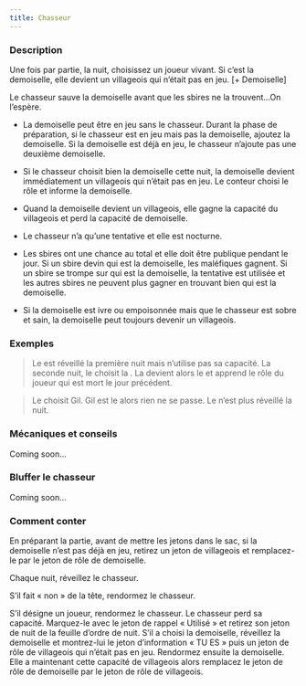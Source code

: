 ```yaml
---
title: Chasseur
---
```



<Role CHASSEUR header />

### Description

Une fois par partie, la nuit, choisissez un joueur vivant. Si c’est la demoiselle, elle devient un villageois qui n’était pas en jeu. [+ Demoiselle]

Le chasseur sauve la demoiselle avant que les sbires ne la trouvent…On l’espère.

-   La demoiselle peut être en jeu sans le chasseur. Durant la phase de préparation, si le chasseur est en jeu mais pas la demoiselle, ajoutez la demoiselle. Si la demoiselle est déjà en jeu, le chasseur n’ajoute pas une deuxième demoiselle.

-   Si le chasseur choisit bien la demoiselle cette nuit, la demoiselle devient immédiatement un villageois qui n’était pas en jeu. Le conteur choisi le rôle et informe la demoiselle.

-   Quand la demoiselle devient un villageois, elle gagne la capacité du villageois et perd la capacité de demoiselle.

-   Le chasseur n’a qu’une tentative et elle est nocturne. 

-   Les sbires ont une chance au total et elle doit être publique pendant le jour. Si un sbire devin qui est la demoiselle, les maléfiques gagnent. Si un sbire se trompe sur qui est la demoiselle, la tentative est utilisée et les autres sbires ne peuvent plus gagner en trouvant bien qui est la demoiselle.

-   Si la demoiselle est ivre ou empoisonnée mais que le chasseur est sobre et sain, la demoiselle peut toujours devenir un villageois.

### Exemples

> Le <Role CHASSEUR /> est réveillé la première nuit mais n’utilise pas sa capacité. La seconde nuit, le <Role CHASSEUR /> choisit la <Role DEMOISELLE />. La <Role DEMOISELLE /> devient alors le <Role CROQUE_MORT /> et apprend le rôle du joueur qui est mort le jour précédent.

> Le <Role CHASSEUR /> choisit Gil. Gil est le <Role GENERAL /> alors rien ne se passe. Le <Role CHASSEUR /> n’est plus réveillé la nuit.

### Mécaniques et conseils

Coming soon...

### Bluffer le chasseur

Coming soon...

### Comment conter

En préparant la partie, avant de mettre les jetons dans le sac, si la demoiselle n’est pas déjà en jeu, retirez un jeton de villageois et remplacez-le par le jeton de rôle de demoiselle. 

Chaque nuit, réveillez le chasseur.

S’il fait « non » de la tête, rendormez le chasseur.

S’il désigne un joueur, rendormez le chasseur. Le chasseur perd sa capacité. Marquez-le avec le jeton de rappel « Utilisé » et retirez son jeton de nuit de la feuille d’ordre de nuit. S’il a choisi la demoiselle, réveillez la demoiselle et montrez-lui le jeton d’information « TU ES » puis un jeton de rôle de villageois qui n’était pas en jeu. Rendormez ensuite la demoiselle. Elle a maintenant cette capacité de villageois alors remplacez le jeton de rôle de demoiselle par le jeton de rôle de villageois. 